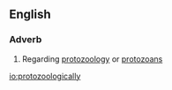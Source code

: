 ==English==

===Adverb===
{{en-adv|-}}

# Regarding [[protozoology]] or [[protozoan]]s

[[io:protozoologically]]